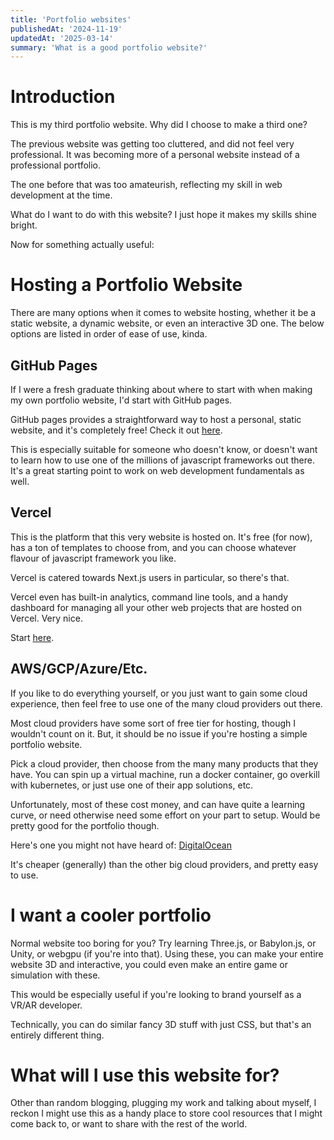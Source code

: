 ```yaml
---
title: 'Portfolio websites'
publishedAt: '2024-11-19'
updatedAt: '2025-03-14'
summary: 'What is a good portfolio website?'
---
```


# Introduction

This is my third portfolio website. Why did I choose to make a third one? 

The previous website was getting too cluttered, and did not feel very professional. It was becoming more of a personal website instead of a professional portfolio.

The one before that was too amateurish, reflecting my skill in web development at the time.

What do I want to do with this website? I just hope it makes my skills shine bright.

Now for something actually useful:

# Hosting a Portfolio Website

There are many options when it comes to website hosting, whether it be a static website, a dynamic website, or even an interactive 3D one.
The below options are listed in order of ease of use, kinda.

## GitHub Pages
If I were a fresh graduate thinking about where to start with when making my own portfolio website, I'd start with GitHub pages.

GitHub pages provides a straightforward way to host a personal, static website, and it's completely free!
Check it out [here](https://docs.github.com/en/pages/getting-started-with-github-pages/creating-a-github-pages-site).

This is especially suitable for someone who doesn't know, or doesn't want to learn how to use one of the millions of javascript frameworks out there.
It's a great starting point to work on web development fundamentals as well.

## Vercel
This is the platform that this very website is hosted on. It's free (for now), has a ton of templates to choose from, and you can choose whatever flavour of javascript framework you like.

Vercel is catered towards Next.js users in particular, so there's that.

Vercel even has built-in analytics, command line tools, and a handy dashboard for managing all your other web projects that are hosted on Vercel.
Very nice.

Start [here](https://vercel.com/templates/next.js/portfolio-starter-kit).

## AWS/GCP/Azure/Etc.
If you like to do everything yourself, or you just want to gain some cloud experience, then feel free to use one of the many cloud providers out there.

Most cloud providers have some sort of free tier for hosting, though I wouldn't count on it.
But, it should be no issue if you're hosting a simple portfolio website.

Pick a cloud provider, then choose from the many many products that they have. 
You can spin up a virtual machine, run a docker container, go overkill with kubernetes, or just use one of their app solutions, etc.

Unfortunately, most of these cost money, and can have quite a learning curve, or need otherwise need some effort on your part to setup. Would be pretty good for the portfolio though.

Here's one you might not have heard of: [DigitalOcean](https://www.digitalocean.com/products/app-platform)

It's cheaper (generally) than the other big cloud providers, and pretty easy to use.

# I want a cooler portfolio

Normal website too boring for you? Try learning Three.js, or Babylon.js, or Unity, or webgpu (if you're into that).
Using these, you can make your entire website 3D and interactive, you could even make an entire game or simulation with these.

This would be especially useful if you're looking to brand yourself as a VR/AR developer.

Technically, you can do similar fancy 3D stuff with just CSS, but that's an entirely different thing.

# What will I use this website for?
Other than random blogging, plugging my work and talking about myself, 
I reckon I might use this as a handy place to store cool resources that I might come back to, or want to share with the rest of the world.
